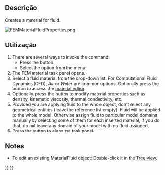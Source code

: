 <languages/>

<div class="mw-translate-fuzzy">
{{Docnav
|[[FEM_MaterialSolid/pt-br|Materiais sólidos]]
|[[FEM_MaterialMechanicalNonlinear/pt-br|Material mecânico não linear]]
|[[FEM_Workbench/pt-br|FEM]]
|IconL=FEM_MaterialSolid.svg
|IconR=FEM_MaterialMechanicalNonlinear.svg
|IconC=Workbench_FEM.svg
}}
</div>

{{GuiCommandContainer|
{{GuiCommand
|Name=FEM MaterialFluid
|MenuLocation=Model → Materials → Material for fluid
|Workbenches=[[FEM_Workbench|FEM]]
|SeeAlso=[[FEM_tutorial|FEM tutorial]]
}}
{{GuiCommandFemInfo
|Solvers=CalculiX, Elmer
}}
}}

<span id="Description"></span>
==Descrição==

Creates a material for fluid.

[[File:FEMMaterialFluidProperties.png]]
{{Caption|The FEM material task panel}}

<span id="Usage"></span>
==Utilização==

# There are several ways to invoke the command:
#* Press the {{Button|[[Image:FEM_MaterialFluid.svg|16px]] [[FEM_MaterialFluid|Material for fluid]]}} button.
#* Select the {{MenuCommand|Model → Materials → [[Image:FEM_MaterialFluid.svg|16px]] Material for fluid‏‎}} option from the menu.
# The FEM material task panel opens.
# Select a fluid material from the drop-down list. For Computational Fluid Dynamics (CFD), ''Air'' or ''Water'' are common options. Optionally press the {{Button|Launch Editor}} button to access the [[Material_Edit|material editor]].
# Optionally, press the {{Button|Use this task panel}} button to modify material properties such as density, kinematic viscosity, thermal conductivity, etc.
# Provided you are applying fluid to the whole object, don't select any geometrical entities (leave the reference list empty). Fluid will be applied to the whole model. Otherwise assign fluid to particular model domains manually by selecting some of them for each inserted material, if you do that, do not leave any domain of your model with no fluid assigned.
# Press the {{Button|Close}} button to close the task panel.

==Notes==

* To edit an existing MaterialFluid object: Double-click it in the [[Tree_view|Tree view]].


<div class="mw-translate-fuzzy">
{{Docnav
|[[FEM_MaterialSolid/pt-br|Materiais sólidos]]
|[[FEM_MaterialMechanicalNonlinear/pt-br|Material mecânico não linear]]
|[[FEM_Workbench/pt-br|FEM]]
|IconL=FEM_MaterialSolid.svg
|IconR=FEM_MaterialMechanicalNonlinear.svg
|IconC=Workbench_FEM.svg
}}
</div>

{{FEM Tools navi{{#translation:}}}}
{{Userdocnavi{{#translation:}}}}
{{clear}}